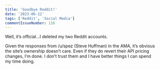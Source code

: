 ```yaml
---
title: 'Goodbye Reddit!'
date: '2023-06-12'
tags: ['Reddit', 'Social Media']
commentIssueNumber: 116
---
```


Well, it’s official...I deleted my two Reddit accounts.

Given the responses from /u/spez (Steve Huffman) in the AMA, it’s obvious the site’s ownership doesn’t care. Even if they do revert their API pricing changes, I’m done. I don’t trust them and I have better things I can spend my time doing.